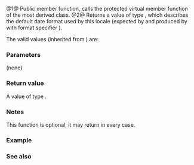 {{cpp/locale/time_get/title|date_order|do_date_order}}
{{cpp/locale/time_get/navbar}}
{{dcl begin}}
{{dcl header|locale}}
{{dcl|num=1|1=
public:
dateorder date_order() const;
}}
{{dcl|num=2|1=
protected:
virtual dateorder do_date_order() const;
}}
{{dcl end}}

@1@ Public member function, calls the protected virtual member function {{tt|do_date_order}} of the most derived class.
@2@ Returns a value of type {{lc|std::time_base::dateorder}}, which describes the default date format used by this locale (expected by {{lc|get_date()}} and produced by {{lc|std::strftime()}} with format specifier {{c|'%x'}}).

The valid values (inherited from {{lc|std::time_base}}) are:

{{dsc begin}}
{{dsc|{{tt|no_order}}|the format contains variable items (week day, Julian day, etc), or this function is not implemented}}
{{dsc|{{tt|dmy}}|day, month, year (European locales)}}
{{dsc|{{tt|mdy}}|month, day, year (American locales)}}
{{dsc|{{tt|ymd}}|year, month, day (Asian locales)}}
{{dsc|{{tt|ydm}}|year, day, month (rare)}}
{{dsc end}}

===Parameters===
(none)

===Return value===
A value of type {{tt|dateorder}}.

===Notes===
This function is optional, it may return {{tt|no_order}} in every case.

===Example===
{{example
|The output below was obtained using clang (libc++).
|code=
#include &lt;iostream&gt;
#include &lt;locale&gt;

void show_date_order()
{
    std::time_base::dateorder d = std::use_facet&lt;std::time_get&lt;char&gt;&gt;(
                                      std::locale()
                                  ).date_order();
    switch (d)
    {
        case std::time_base::no_order:
            std::cout &lt;&lt; "no_order\n";
            break;
        case std::time_base::dmy:
            std::cout &lt;&lt; "day, month, year\n";
            break;
        case std::time_base::mdy:
            std::cout &lt;&lt; "month, day, year\n";
            break;
        case std::time_base::ymd:
            std::cout &lt;&lt; "year, month, day\n";
            break;
        case std::time_base::ydm:
            std::cout &lt;&lt; "year, day, month\n";
            break;
    }
}

int main()
{
    std::locale::global(std::locale("en_US.utf8"));
    std::cout &lt;&lt; "In U.S. locale, the default date order is: ";
    show_date_order();

    std::locale::global(std::locale("ja_JP.utf8"));
    std::cout &lt;&lt; "In Japanese locale, the default date order is: ";
    show_date_order();

    std::locale::global(std::locale("de_DE.utf8"));
    std::cout &lt;&lt; "In German locale, the default date order is: ";
    show_date_order();
}
|p=true
|output=
In U.S. locale, the default date order is: month, day, year
In Japanese locale, the default date order is: year, month, day
In German locale, the default date order is: day, month, year
}}

===See also===
{{dsc begin}}
{{dsc inc|cpp/locale/time_get/dsc do_get_date}}
{{dsc inc|cpp/locale/dsc time_base}}
{{dsc end}}

{{langlinks|ja|zh}}